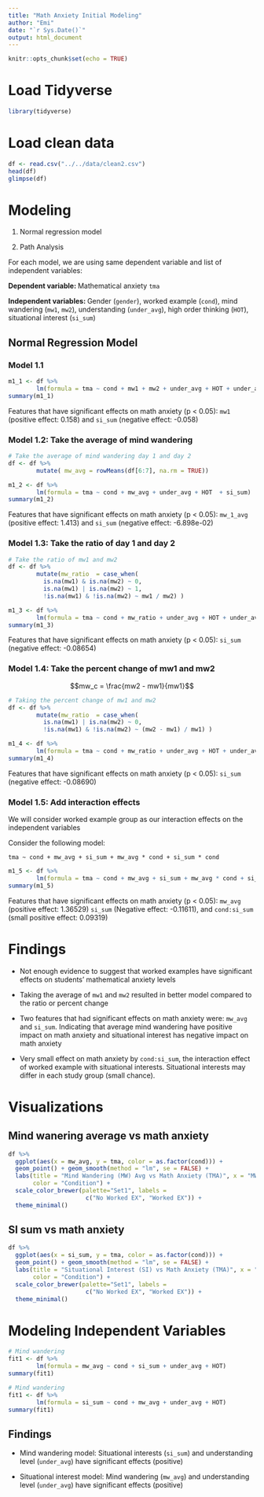 ```yaml
---
title: "Math Anxiety Initial Modeling"
author: "Emi"
date: "`r Sys.Date()`"
output: html_document
---
```


```r
knitr::opts_chunk$set(echo = TRUE)
```

# Load Tidyverse

```r
library(tidyverse) 
```

# Load clean data

```r
df <- read.csv("../../data/clean2.csv")
head(df)
glimpse(df)
```

# Modeling

1.    Normal regression model

2.    Path Analysis

For each model, we are using same dependent variable and list of independent variables:

**Dependent variable: **Mathematical anxiety `tma`

**Independent variables: **Gender (`gender`), worked example (`cond`), mind wandering (`mw1`, `mw2`), understanding (`under_avg`), high order thinking (`HOT`), situational interest (`si_sum`)

## Normal Regression Model

### Model 1.1

```r
m1_1 <- df %>% 
        lm(formula = tma ~ cond + mw1 + mw2 + under_avg + HOT + under_avg + si_sum)
summary(m1_1)
```
Features that have significant effects on math anxiety (p < 0.05): `mw1` (positive effect: 0.158) and `si_sum` (negative effect: -0.058)

### Model 1.2: Take the average of mind wandering

```r
# Take the average of mind wandering day 1 and day 2
df <- df %>% 
        mutate( mw_avg = rowMeans(df[6:7], na.rm = TRUE))
```

```r
m1_2 <- df %>% 
        lm(formula = tma ~ cond + mw_avg + under_avg + HOT  + si_sum)
summary(m1_2)
```

Features that have significant effects on math anxiety (p < 0.05): `mw_1_avg` (positive effect: 1.413) and `si_sum` (negative effect: -6.898e-02)


### Model 1.3: Take the ratio of day 1 and day 2

```r
# Take the ratio of mw1 and mw2
df <- df %>% 
        mutate(mw_ratio  = case_when(
          is.na(mw1) & is.na(mw2) ~ 0,
          is.na(mw1) | is.na(mw2) ~ 1,
          !is.na(mw1) & !is.na(mw2) ~ mw1 / mw2) )
```

```r
m1_3 <- df %>% 
        lm(formula = tma ~ cond + mw_ratio + under_avg + HOT + under_avg + si_sum)
summary(m1_3)
```
Features that have significant effects on math anxiety (p < 0.05):  `si_sum` (negative effect: -0.08654)

### Model 1.4: Take the percent change of mw1 and mw2

$$mw_c = \frac{mw2 - mw1}{mw1}$$

```r
# Taking the percent change of mw1 and mw2
df <- df %>% 
        mutate(mw_ratio  = case_when(
          is.na(mw1) | is.na(mw2) ~ 0,
          !is.na(mw1) & !is.na(mw2) ~ (mw2 - mw1) / mw1) )
```

```r
m1_4 <- df %>% 
        lm(formula = tma ~ cond + mw_ratio + under_avg + HOT + under_avg + si_sum)
summary(m1_4)
```
Features that have significant effects on math anxiety (p < 0.05):  `si_sum` (negative effect: -0.08690)

### Model 1.5: Add interaction effects

We will consider worked example group as our interaction effects on the independent variables

Consider the following model:

`tma ~ cond + mw_avg + si_sum + mw_avg * cond + si_sum * cond`

```r
m1_5 <- df %>% 
        lm(formula = tma ~ cond + mw_avg + si_sum + mw_avg * cond + si_sum * cond)
summary(m1_5)
```
Features that have significant effects on math anxiety (p < 0.05):  `mw_avg` (positive effect: 1.36529) `si_sum` (Negative effect: -0.11611), and `cond:si_sum` (small positive effect: 0.09319)

# Findings

*   Not enough evidence to suggest that worked examples have significant effects on students' mathematical anxiety levels

*   Taking the average of `mw1` and `mw2` resulted in better model compared to the ratio or percent change

*   Two features that had significant effects on math anxiety were: `mw_avg` and `si_sum`. Indicating that average mind wandering have positive impact on math anxiety and situational interest has negative impact on math anxiety

*   Very small effect on math anxiety by `cond:si_sum`, the interaction effect of worked example with situational interests. Situational interests may differ in each study group (small chance).

# Visualizations

## Mind wanering average vs math anxiety

```r
df %>% 
  ggplot(aes(x = mw_avg, y = tma, color = as.factor(cond))) + 
  geom_point() + geom_smooth(method = "lm", se = FALSE) +
  labs(title = "Mind Wandering (MW) Avg vs Math Anxiety (TMA)", x = "MW Avg", y = "TMA",
       color = "Condition") +
  scale_color_brewer(palette="Set1", labels = 
                      c("No Worked EX", "Worked EX")) + 
  theme_minimal()
```

## SI sum vs math anxiety

```r
df %>% 
  ggplot(aes(x = si_sum, y = tma, color = as.factor(cond))) + 
  geom_point() + geom_smooth(method = "lm", se = FALSE) +
  labs(title = "Situational Interest (SI) vs Math Anxiety (TMA)", x = "SI", y = "TMA",
       color = "Condition") +
  scale_color_brewer(palette="Set1", labels = 
                      c("No Worked EX", "Worked EX")) + 
  theme_minimal()
```

# Modeling Independent Variables

```r
# Mind wandering
fit1 <- df %>% 
        lm(formula = mw_avg ~ cond + si_sum + under_avg + HOT)
summary(fit1)
```
```r
# Mind wandering
fit1 <- df %>% 
        lm(formula = si_sum ~ cond + mw_avg + under_avg + HOT)
summary(fit1)
```

## Findings

*   Mind wandering model: Situational interests (`si_sum`) and understanding level (`under_avg`) have significant effects (positive)

*   Situational interest model: Mind wandering (`mw_avg`) and understanding level (`under_avg`) have significant effects (positive)




